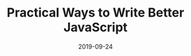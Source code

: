 ---
title: 'Practical Ways to Write Better JavaScript'
date: '2019-09-24'
category: 'Link'
tags:
  - JavaScript
type: 'note'
link: 'https://stackoverflow.blog/2019/09/12/practical-ways-to-write-better-javascript/'
---